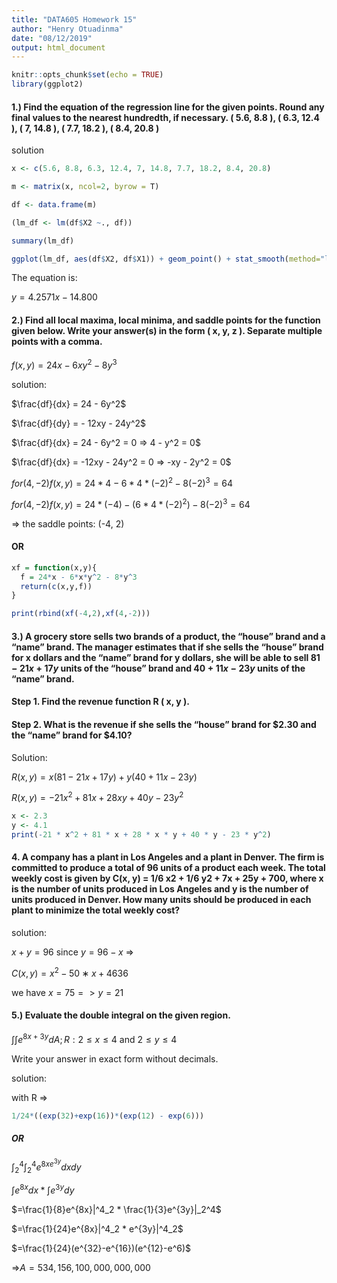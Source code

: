 ```yaml
---
title: "DATA605 Homework 15"
author: "Henry Otuadinma"
date: "08/12/2019"
output: html_document
---
```


```r
knitr::opts_chunk$set(echo = TRUE)
library(ggplot2)
```

#### 1.) Find the equation of the regression line for the given points. Round any final values to the nearest hundredth, if necessary. ( 5.6, 8.8 ), ( 6.3, 12.4 ), ( 7, 14.8 ), ( 7.7, 18.2 ), ( 8.4, 20.8 )

solution

```r

x <- c(5.6, 8.8, 6.3, 12.4, 7, 14.8, 7.7, 18.2, 8.4, 20.8)

m <- matrix(x, ncol=2, byrow = T)


```

```r
df <- data.frame(m)

(lm_df <- lm(df$X2 ~., df))


```

```r
summary(lm_df)

```

```r
ggplot(lm_df, aes(df$X2, df$X1)) + geom_point() + stat_smooth(method="lm")

```

The equation is:

$y = 4.2571x − 14.800$

#### 2.) Find all local maxima, local minima, and saddle points for the function given below. Write your answer(s) in the form ( x, y, z ). Separate multiple points with a comma.

$f(x, y) = 24x - 6xy^2 - 8y^3$

solution:

$\frac{df}{dx} = 24 - 6y^2$

$\frac{df}{dy} = - 12xy - 24y^2$

$\frac{df}{dx} = 24 - 6y^2 = 0 => 4 - y^2 = 0$

$\frac{df}{dx} = -12xy - 24y^2 = 0 => -xy - 2y^2 = 0$

$for(4, -2)f(x, y) = 24 * 4 - 6 * 4 * (-2)^2 - 8(-2)^3 = 64$

$for(4, -2)f(x, y) = 24 * (-4) - (6 * 4 * (-2)^2) - 8(-2)^3 = 64$

=> the saddle points: (-4, 2) 

#### OR

```r

xf = function(x,y){
  f = 24*x - 6*x*y^2 - 8*y^3
  return(c(x,y,f))
}

```

```r

print(rbind(xf(-4,2),xf(4,-2)))

```

#### 3.) A grocery store sells two brands of a product, the "house" brand and a "name" brand. The manager estimates that if she sells the "house" brand for x dollars and the "name" brand for y dollars, she will be able to sell $81 - 21x + 17y$ units of the "house" brand and $40 + 11x - 23y$ units of the "name" brand.

#### Step 1. Find the revenue function R ( x, y ).

#### Step 2. What is the revenue if she sells the "house" brand for $2.30 and the "name" brand for $4.10?

Solution:

$R(x,y)=x(81−21x+17y)+y(40+11x−23y)$
 
$R(x,y)= −21x^2 + 81x + 28xy + 40y −23y^2$

```r
x <- 2.3
y <- 4.1
print(-21 * x^2 + 81 * x + 28 * x * y + 40 * y - 23 * y^2)

```

#### 4. A company has a plant in Los Angeles and a plant in Denver. The firm is committed to produce a total of 96 units of a product each week. The total weekly cost is given by C(x, y) = 1/6 x2 + 1/6 y2 + 7x + 25y + 700, where x is the number of units produced in Los Angeles and y is the number of units produced in Denver. How many units should be produced in each plant to minimize the total weekly cost?

solution:

$x + y = 96$ since $y = 96 − x$ =>

$C(x, y) = x^2 − 50 ∗ x + 4636$

we have $x = 75 => y = 21$


#### 5.) Evaluate the double integral on the given region.

$\int{\int{e^{8x + 3y}dA}}; R:2\le x\le 4 \text{ and $2\le y\le 4$}$

Write your answer in exact form without decimals.

solution:

with R =>

```R

1/24*((exp(32)+exp(16))*(exp(12) - exp(6)))

```

##### OR

$\int_2^4{\int_2^4{e^{8xe^{3y}}dxdy}}$

$\int{e^{8x}dx}*\int{e^{3y}}dy$

$=\frac{1}{8}e^{8x}|^4_2 * \frac{1}{3}e^{3y}|_2^4$

$=\frac{1}{24}e^{8x}|^4_2 * e^{3y}|^4_2$

$=\frac{1}{24}(e^{32}-e^{16})(e^{12}-e^6)$

=>$A = 534, 156, 100, 000, 000, 000$




















